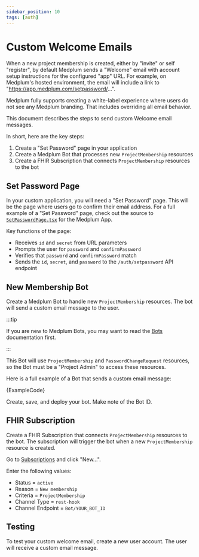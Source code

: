 ```yaml
---
sidebar_position: 10
tags: [auth]
---
```



# Custom Welcome Emails

When a new project membership is created, either by "invite" or self "register", by default Medplum sends a "Welcome" email with account setup instructions for the configured "app" URL. For example, on Medplum's hosted environment, the email will include a link to "https://app.medplum.com/setpassword/...".

Medplum fully supports creating a white-label experience where users do not see any Medplum branding. That includes overriding all email behavior.

This document describes the steps to send custom Welcome email messages.

In short, here are the key steps:

1. Create a "Set Password" page in your application
1. Create a Medplum Bot that processes new `ProjectMembership` resources
1. Create a FHIR Subscription that connects `ProjectMembership` resources to the bot

## Set Password Page

In your custom application, you will need a "Set Password" page. This will be the page where users go to confirm their email address. For a full example of a "Set Password" page, check out the source to [`SetPasswordPage.tsx`](https://github.com/medplum/medplum/blob/main/packages/app/src/SetPasswordPage.tsx) for the Medplum App.

Key functions of the page:

- Receives `id` and `secret` from URL parameters
- Prompts the user for `password` and `confirmPassword`
- Verifies that `password` and `confirmPassword` match
- Sends the `id`, `secret`, and `password` to the `/auth/setpassword` API endpoint

## New Membership Bot

Create a Medplum Bot to handle new `ProjectMembership` resources. The bot will send a custom email message to the user.

:::tip

If you are new to Medplum Bots, you may want to read the [Bots](/docs/bots) documentation first.

:::

This Bot will use `ProjectMembership` and `PasswordChangeRequest` resources, so the Bot must be a "Project Admin" to access these resources.

Here is a full example of a Bot that sends a custom email message:

<MedplumCodeBlock language="ts" selectBlocks="customWelcomeEmails" showLineNumbers>
  {ExampleCode}
</MedplumCodeBlock>

Create, save, and deploy your bot. Make note of the Bot ID.

## FHIR Subscription

Create a FHIR Subscription that connects `ProjectMembership` resources to the bot. The subscription will trigger the bot when a new `ProjectMembership` resource is created.

Go to [Subscriptions](https://app.medplum.com/Subscription) and click "New...".

Enter the following values:

- Status = `active`
- Reason = `New membership`
- Criteria = `ProjectMembership`
- Channel Type = `rest-hook`
- Channel Endpoint = `Bot/YOUR_BOT_ID`

## Testing

To test your custom welcome email, create a new user account. The user will receive a custom email message.
